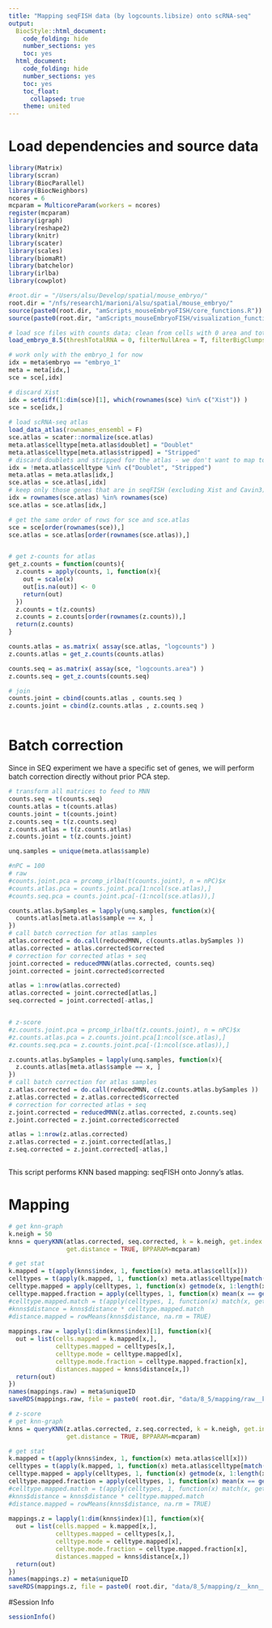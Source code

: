 ```yaml
---
title: "Mapping seqFISH data (by logcounts.libsize) onto scRNA-seq"
output:
  BiocStyle::html_document:
    code_folding: hide
    number_sections: yes
    toc: yes  
  html_document:
    code_folding: hide
    number_sections: yes
    toc: yes
    toc_float:
      collapsed: true
    theme: united
---
```


# Load dependencies and source data

```r

library(Matrix)
library(scran)
library(BiocParallel)
library(BiocNeighbors)
ncores = 6
mcparam = MulticoreParam(workers = ncores)
register(mcparam)
library(igraph)
library(reshape2)
library(knitr)
library(scater)
library(scales)
library(biomaRt)
library(batchelor)
library(irlba)
library(cowplot)

#root.dir = "/Users/alsu/Develop/spatial/mouse_embryo/"
root.dir = "/nfs/research1/marioni/alsu/spatial/mouse_embryo/"
source(paste0(root.dir, "amScripts_mouseEmbryoFISH/core_functions.R"))
source(paste0(root.dir, "amScripts_mouseEmbryoFISH/visualization_functions.R"))

# load sce files with counts data; clean from cells with 0 area and total # mRNA < user's threshold 
load_embryo_8.5(threshTotalRNA = 0, filterNullArea = T, filterBigClumps = T, dir = "cluster")

# work only with the embryo_1 for now
idx = meta$embryo == "embryo_1"
meta = meta[idx,]
sce = sce[,idx]

# discard Xist 
idx = setdiff(1:dim(sce)[1], which(rownames(sce) %in% c("Xist")) )
sce = sce[idx,]
  
# load scRNA-seq atlas
load_data_atlas(rownames_ensembl = F)
sce.atlas = scater::normalize(sce.atlas)
meta.atlas$celltype[meta.atlas$doublet] = "Doublet"
meta.atlas$celltype[meta.atlas$stripped] = "Stripped"
# discard doublets and stripped for the atlas - we don't want to map to them
idx = !meta.atlas$celltype %in% c("Doublet", "Stripped")
meta.atlas = meta.atlas[idx,]
sce.atlas = sce.atlas[,idx]
# keep only those genes that are in seqFISH (excluding Xist and Cavin3)
idx = rownames(sce.atlas) %in% rownames(sce)
sce.atlas = sce.atlas[idx,]

# get the same order of rows for sce and sce.atlas
sce = sce[order(rownames(sce)),]
sce.atlas = sce.atlas[order(rownames(sce.atlas)),]


# get z-counts for atlas
get_z.counts = function(counts){
  z.counts = apply(counts, 1, function(x){
    out = scale(x)
    out[is.na(out)] <- 0
    return(out)
  })
  z.counts = t(z.counts)
  z.counts = z.counts[order(rownames(z.counts)),]
  return(z.counts)
}

counts.atlas = as.matrix( assay(sce.atlas, "logcounts") )
z.counts.atlas = get_z.counts(counts.atlas)

counts.seq = as.matrix( assay(sce, "logcounts.area") )
z.counts.seq = get_z.counts(counts.seq)

# join
counts.joint = cbind(counts.atlas , counts.seq )
z.counts.joint = cbind(z.counts.atlas , z.counts.seq )



```

# Batch correction

Since in SEQ experiment we have a specific set of genes, we will perform batch correction directly without prior PCA step.


```r

# transform all matrices to feed to MNN
counts.seq = t(counts.seq)
counts.atlas = t(counts.atlas)
counts.joint = t(counts.joint)
z.counts.seq = t(z.counts.seq)
z.counts.atlas = t(z.counts.atlas)
z.counts.joint = t(z.counts.joint)

unq.samples = unique(meta.atlas$sample)

#nPC = 100
# raw
#counts.joint.pca = prcomp_irlba(t(counts.joint), n = nPC)$x
#counts.atlas.pca = counts.joint.pca[1:ncol(sce.atlas),]
#counts.seq.pca = counts.joint.pca[-(1:ncol(sce.atlas)),]

counts.atlas.bySamples = lapply(unq.samples, function(x){
  counts.atlas[meta.atlas$sample == x, ]
})
# call batch correction for atlas samples
atlas.corrected = do.call(reducedMNN, c(counts.atlas.bySamples ))
atlas.corrected = atlas.corrected$corrected
# correction for corrected atlas + seq
joint.corrected = reducedMNN(atlas.corrected, counts.seq)
joint.corrected = joint.corrected$corrected

atlas = 1:nrow(atlas.corrected)
atlas.corrected = joint.corrected[atlas,]
seq.corrected = joint.corrected[-atlas,]


# z-score
#z.counts.joint.pca = prcomp_irlba(t(z.counts.joint), n = nPC)$x
#z.counts.atlas.pca = z.counts.joint.pca[1:ncol(sce.atlas),]
#z.counts.seq.pca = z.counts.joint.pca[-(1:ncol(sce.atlas)),]

z.counts.atlas.bySamples = lapply(unq.samples, function(x){
  z.counts.atlas[meta.atlas$sample == x, ]
})
# call batch correction for atlas samples
z.atlas.corrected = do.call(reducedMNN, c(z.counts.atlas.bySamples ))
z.atlas.corrected = z.atlas.corrected$corrected
# correction for corrected atlas + seq
z.joint.corrected = reducedMNN(z.atlas.corrected, z.counts.seq)
z.joint.corrected = z.joint.corrected$corrected

atlas = 1:nrow(z.atlas.corrected)
z.atlas.corrected = z.joint.corrected[atlas,]
z.seq.corrected = z.joint.corrected[-atlas,]



```

This script performs KNN based mapping: seqFISH onto Jonny's atlas.

# Mapping 

```r

# get knn-graph
k.neigh = 50
knns = queryKNN(atlas.corrected, seq.corrected, k = k.neigh, get.index = TRUE, 
                get.distance = TRUE, BPPARAM=mcparam)

# get stat
k.mapped = t(apply(knns$index, 1, function(x) meta.atlas$cell[x]))
celltypes = t(apply(k.mapped, 1, function(x) meta.atlas$celltype[match(x, meta.atlas$cell)]))
celltype.mapped = apply(celltypes, 1, function(x) getmode(x, 1:length(x)))
celltype.mapped.fraction = apply(celltypes, 1, function(x) mean(x == getmode(x, 1:length(x))))
#celltype.mapped.match = t(apply(celltypes, 1, function(x) match(x, getmode(x, 1:length(x)))))
#knns$distance = knns$distance * celltype.mapped.match
#distance.mapped = rowMeans(knns$distance, na.rm = TRUE)
  
mappings.raw = lapply(1:dim(knns$index)[1], function(x){
  out = list(cells.mapped = k.mapped[x,],
             celltypes.mapped = celltypes[x,],
             celltype.mode = celltype.mapped[x],
             celltype.mode.fraction = celltype.mapped.fraction[x],
             distances.mapped = knns$distance[x,])
  return(out)
})
names(mappings.raw) = meta$uniqueID
saveRDS(mappings.raw, file = paste0( root.dir, "data/8_5/mapping/raw__knn__embryo_1.rds"))

# z-score
# get knn-graph
knns = queryKNN(z.atlas.corrected, z.seq.corrected, k = k.neigh, get.index = TRUE, 
                get.distance = TRUE, BPPARAM=mcparam)

# get stat
k.mapped = t(apply(knns$index, 1, function(x) meta.atlas$cell[x]))
celltypes = t(apply(k.mapped, 1, function(x) meta.atlas$celltype[match(x, meta.atlas$cell)]))
celltype.mapped = apply(celltypes, 1, function(x) getmode(x, 1:length(x)))
celltype.mapped.fraction = apply(celltypes, 1, function(x) mean(x == getmode(x, 1:length(x))))
#celltype.mapped.match = t(apply(celltypes, 1, function(x) match(x, getmode(x, 1:length(x)))))
#knns$distance = knns$distance * celltype.mapped.match
#distance.mapped = rowMeans(knns$distance, na.rm = TRUE)
  
mappings.z = lapply(1:dim(knns$index)[1], function(x){
  out = list(cells.mapped = k.mapped[x,],
             celltypes.mapped = celltypes[x,],
             celltype.mode = celltype.mapped[x],
             celltype.mode.fraction = celltype.mapped.fraction[x],
             distances.mapped = knns$distance[x,])
  return(out)
})
names(mappings.z) = meta$uniqueID
saveRDS(mappings.z, file = paste0( root.dir, "data/8_5/mapping/z__knn__embryo_1.rds"))

```



#Session Info
```r
sessionInfo()
```
